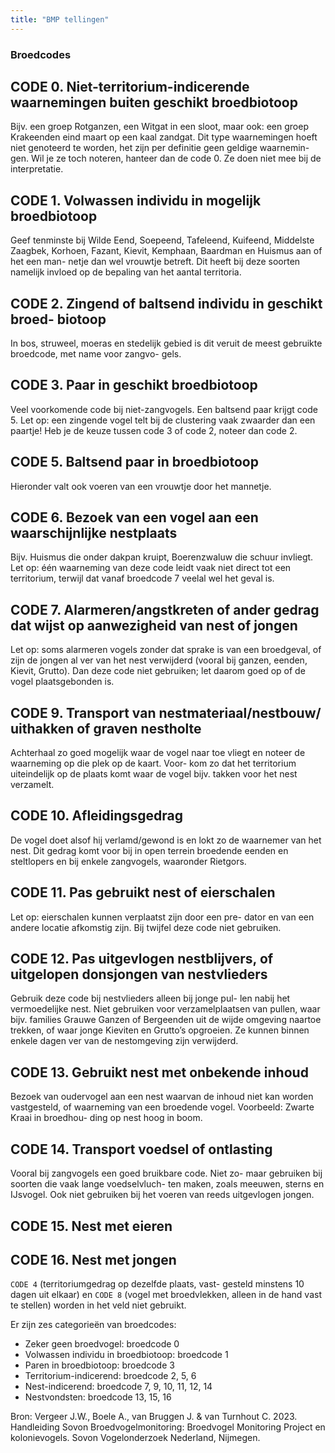 ```yaml
---
title: "BMP tellingen"
---
```


### Broedcodes

::: {.callout-note collapse="true"}
## CODE 0. Niet-territorium-indicerende waarnemingen buiten geschikt broedbiotoop
Bijv. een groep Rotganzen, een Witgat in een sloot,
maar ook: een groep Krakeenden eind maart op een kaal zandgat. Dit type waarnemingen hoeft niet genoteerd te worden, het zijn per definitie geen geldige waarnemin- gen. Wil je ze toch noteren, hanteer dan de code 0. Ze doen niet mee bij de interpretatie.
:::

::: {.callout-note collapse="true"}
## CODE 1. Volwassen individu in mogelijk broedbiotoop
Geef tenminste bij Wilde Eend, Soepeend, Tafeleend, Kuifeend, Middelste Zaagbek, Korhoen, Fazant, Kievit, Kemphaan, Baardman en Huismus aan of het een man- netje dan wel vrouwtje betreft. Dit heeft bij deze soorten namelijk invloed op de bepaling van het aantal territoria.
:::

::: {.callout-note collapse="true"}
## CODE 2. Zingend of baltsend individu in geschikt broed- biotoop
In bos, struweel, moeras en stedelijk gebied is dit veruit de meest gebruikte broedcode, met name voor zangvo- gels.
:::

::: {.callout-note collapse="true"}
## CODE 3. Paar in geschikt broedbiotoop
Veel voorkomende code bij niet-zangvogels. Een baltsend paar krijgt code 5.
Let op: een zingende vogel telt bij de clustering vaak zwaarder dan een paartje! Heb je de keuze tussen code 3 of code 2, noteer dan code 2.
:::

::: {.callout-note collapse="true"}
## CODE 5. Baltsend paar in broedbiotoop
Hieronder valt ook voeren van een vrouwtje door het mannetje.
:::

::: {.callout-note collapse="true"}
## CODE 6. Bezoek van een vogel aan een waarschijnlijke nestplaats
Bijv. Huismus die onder dakpan kruipt, Boerenzwaluw die schuur invliegt. Let op: één waarneming van deze code leidt vaak niet direct tot een territorium, terwijl dat vanaf broedcode 7 veelal wel het geval is.
:::

::: {.callout-note collapse="true"}
## CODE 7. Alarmeren/angstkreten of ander gedrag dat wijst op aanwezigheid van nest of jongen
Let op: soms alarmeren vogels zonder dat sprake is van een broedgeval, of zijn de jongen al ver van het nest verwijderd (vooral bij ganzen, eenden, Kievit, Grutto). Dan deze code niet gebruiken; let daarom goed op of de vogel plaatsgebonden is.
:::

::: {.callout-note collapse="true"}
## CODE 9. Transport van nestmateriaal/nestbouw/ uithakken of graven nestholte
Achterhaal zo goed mogelijk waar de vogel naar toe vliegt en noteer de waarneming op die plek op de kaart. Voor- kom zo dat het territorium uiteindelijk op de plaats komt waar de vogel bijv. takken voor het nest verzamelt.
:::

::: {.callout-note collapse="true"}
## CODE 10. Afleidingsgedrag
De vogel doet alsof hij verlamd/gewond is en lokt zo de waarnemer van het nest. Dit gedrag komt voor bij in open terrein broedende eenden en steltlopers en bij enkele zangvogels, waaronder Rietgors.
:::

::: {.callout-note collapse="true"}
## CODE 11. Pas gebruikt nest of eierschalen
Let op: eierschalen kunnen verplaatst zijn door een pre- dator en van een andere locatie afkomstig zijn. Bij twijfel deze code niet gebruiken.
:::

::: {.callout-note collapse="true"}
## CODE 12. Pas uitgevlogen nestblijvers, of uitgelopen donsjongen van nestvlieders
Gebruik deze code bij nestvlieders alleen bij jonge pul- len nabij het vermoedelijke nest. Niet gebruiken voor verzamelplaatsen van pullen, waar bijv. families Grauwe Ganzen of Bergeenden uit de wijde omgeving naartoe trekken, of waar jonge Kieviten en Grutto’s opgroeien. Ze kunnen binnen enkele dagen ver van de nestomgeving zijn verwijderd.
:::

::: {.callout-note collapse="true"}
## CODE 13. Gebruikt nest met onbekende inhoud
Bezoek van oudervogel aan een nest waarvan de inhoud niet kan worden vastgesteld, of waarneming van een broedende vogel. Voorbeeld: Zwarte Kraai in broedhou- ding op nest hoog in boom.
:::

::: {.callout-note collapse="true"}
## CODE 14. Transport voedsel of ontlasting
Vooral bij zangvogels een goed bruikbare code. Niet zo- maar gebruiken bij soorten die vaak lange voedselvluch- ten maken, zoals meeuwen, sterns en IJsvogel. Ook niet gebruiken bij het voeren van reeds uitgevlogen jongen.
:::

::: {.callout-note collapse="true"}
## CODE 15. Nest met eieren 
:::

::: {.callout-note collapse="true"}
## CODE 16. Nest met jongen
:::

::: {.callout-warning}
`CODE 4` (territoriumgedrag op dezelfde plaats, vast- gesteld minstens 10 dagen uit elkaar) en `CODE 8` (vogel met broedvlekken, alleen in de hand vast te stellen) worden in het veld niet gebruikt.
:::

Er zijn zes categorieën van broedcodes:

* Zeker geen broedvogel: broedcode 0
* Volwassen individu in broedbiotoop: broedcode 1
* Paren in broedbiotoop: broedcode 3
* Territorium-indicerend: broedcode 2, 5, 6
* Nest-indicerend: broedcode 7, 9, 10, 11, 12, 14
* Nestvondsten: broedcode 13, 15, 16

Bron: Vergeer J.W., Boele A., van Bruggen J. & van Turnhout C. 2023. Handleiding Sovon Broedvogelmonitoring: Broedvogel Monitoring Project en kolonievogels. Sovon Vogelonderzoek Nederland, Nijmegen. 
